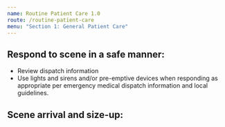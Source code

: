```yaml
---
name: Routine Patient Care 1.0
route: /routine-patient-care
menu: "Section 1: General Patient Care"
---
```


<h2 id="response">
  Respond to scene in a safe manner:
</h2>

- Review dispatch information
- Use lights and sirens and/or pre-emptive devices when responding as appropriate per emergency medical dispatch information and local guidelines.

<h2 id="scene-arrival">
  Scene arrival and size-up:
</h2>

